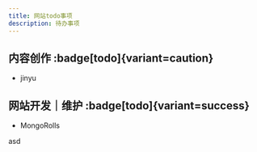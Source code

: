 ```yaml
---
title: 网站todo事项
description: 待办事项
---
```


## 内容创作 :badge[todo]{variant=caution}

- jinyu

## 网站开发｜维护 :badge[todo]{variant=success}

- MongoRolls

<div>asd</div>
